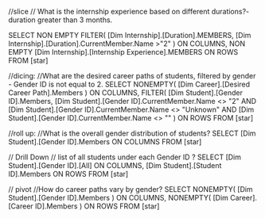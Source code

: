 //slice
// What is the internship experience based on different durations?- duration greater than 3 months.

SELECT
    NON EMPTY FILTER(
        [Dim Internship].[Duration].MEMBERS,
        [Dim Internship].[Duration].CurrentMember.Name >"2"
    ) ON COLUMNS,
    NON EMPTY [Dim Internship].[Internship Experience].MEMBERS ON ROWS
FROM 
    [star]

//dicing:
//What are the desired career paths of students, filtered by gender - Gender ID is not equal to 2.
SELECT
    NONEMPTY(
        [Dim Career].[Desired Career Path].Members
    ) ON COLUMNS,
    FILTER(
        [Dim Student].[Gender ID].Members,
        [Dim Student].[Gender ID].CurrentMember.Name <> "2"
        AND [Dim Student].[Gender ID].CurrentMember.Name <> "Unknown"
        AND [Dim Student].[Gender ID].CurrentMember.Name <> ""
    ) ON ROWS
FROM 
    [star]


//roll up:
//What is the overall gender distribution of students?
SELECT 
    [Dim Student].[Gender ID].Members ON COLUMNS
FROM 
    [star]

// Drill Down
// list of all students under each Gender ID ?
SELECT
    [Dim Student].[Gender ID].[All] ON COLUMNS,
    [Dim Student].[Student ID].Members ON ROWS
FROM 
    [star]

// pivot
//How do career paths vary by gender?
SELECT
    NONEMPTY(
        [Dim Student].[Gender ID].Members
    ) ON COLUMNS,
    NONEMPTY(
        [Dim Career].[Career ID].Members
    ) ON ROWS
FROM 
    [star]







 
